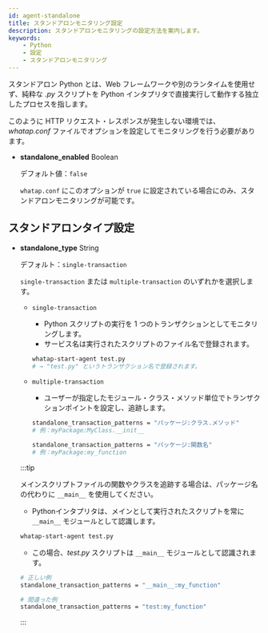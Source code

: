 ```yaml
---
id: agent-standalone
title: スタンドアロンモニタリング設定
description: スタンドアロンモニタリングの設定方法を案内します。
keywords: 
    - Python
    - 設定
    - スタンドアロンモニタリング
---
```


スタンドアロン Python とは、Web フレームワークや別のランタイムを使用せず、純粋な *.py* スクリプトを Python インタプリタで直接実行して動作する独立したプロセスを指します。

このように HTTP リクエスト・レスポンスが発生しない環境では、*whatap.conf* ファイルでオプションを設定してモニタリングを行う必要があります。

* **standalone_enabled** <span class='type'>Boolean</span>

    デフォルト値：`false`

    `whatap.conf` にこのオプションが `true` に設定されている場合にのみ、スタンドアロンモニタリングが可能です。

## スタンドアロンタイプ設定

* **standalone_type** <span class='type'>String</span>

    デフォルト：`single-transaction`

    `single-transaction` または `multiple-transaction` のいずれかを選択します。

    * `single-transaction`
    
        * Python スクリプトの実行を 1 つのトランザクションとしてモニタリングします。
        * サービス名は実行されたスクリプトのファイル名で登録されます。
    
        ```bash
        whatap-start-agent test.py
        # → "test.py" というトランザクション名で登録されます。
        ```

    * `multiple-transaction`

        * ユーザーが指定したモジュール・クラス・メソッド単位でトランザクションポイントを設定し、追跡します。

        ```bash title="クラス単位での追跡"
        standalone_transaction_patterns = "パッケージ:クラス.メソッド"
        # 例：myPackage:MyClass.__init__
        ```

        ```bash title="関数単位での追跡"
        standalone_transaction_patterns = "パッケージ:関数名"
        # 例：myPackage:my_function
        ```

    :::tip

    メインスクリプトファイルの関数やクラスを追跡する場合は、パッケージ名の代わりに `__main__` を使用してください。

    * Pythonインタプリタは、メインとして実行されたスクリプトを常に `__main__` モジュールとして認識します。

    ```bash title="例"
    whatap-start-agent test.py
    ```

    * この場合、*test.py* スクリプトは `__main__` モジュールとして認識されます。

    ```bash
    # 正しい例
    standalone_transaction_patterns = "__main__:my_function"

    # 間違った例
    standalone_transaction_patterns = "test:my_function"
    ```

    :::
